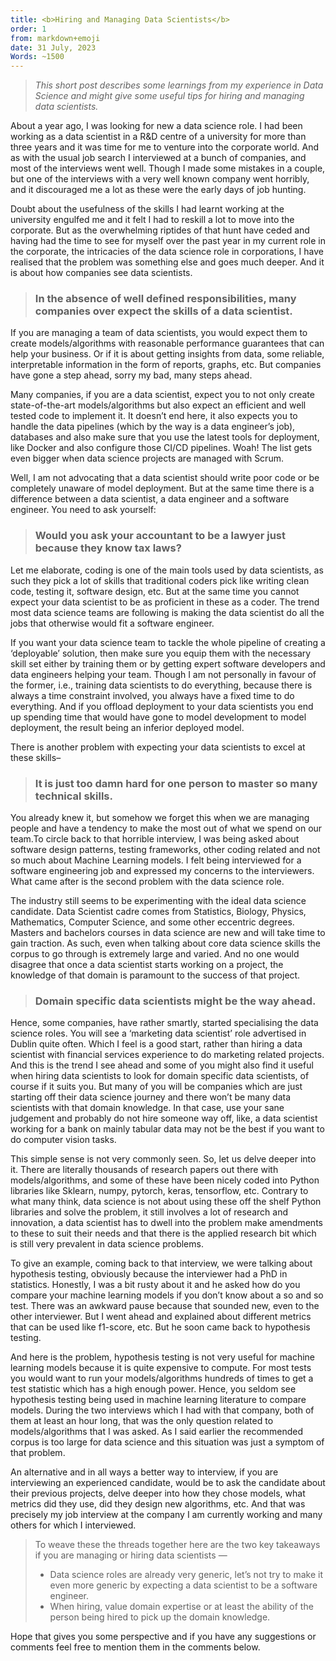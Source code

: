 ```yaml
---
title: <b>Hiring and Managing Data Scientists</b>
order: 1
from: markdown+emoji
date: 31 July, 2023
Words: ~1500
---
```


> *This short post describes some learnings from my experience in Data Science and might give some useful tips for hiring
and managing data scientists.*

About a year ago, I was looking for new a data science role. I had been working as a data scientist in a R&D centre of a university for more than three years and it was time for me to venture into the corporate world. And as with the usual job search I interviewed at  a bunch of companies, and most of the interviews went well. Though I made some mistakes in a couple, but one of the interviews with a very well known company went horribly, and it discouraged me a lot as these were the early days of job hunting.

Doubt about the usefulness of the skills I had learnt working at the university engulfed me and it felt I had to reskill a lot to move into the corporate. But as the overwhelming riptides of that hunt have ceded and having had the time to see for myself over the past year in my current role in the corporate, the intricacies of the data science role in corporations, I have realised that the problem was something else and goes much deeper. And it is about how companies see data scientists.

> ### In the absence of well defined responsibilities, many companies over expect the skills of a data scientist.

If you are managing a team of data scientists, you would expect them to create models/algorithms with reasonable performance guarantees that can help your business. Or if it is about getting insights from data, some reliable, interpretable information in the form of reports, graphs, etc. But companies have gone a step ahead, sorry my bad, many steps ahead.

Many companies, if you are a data scientist, expect you to not only create state-of-the-art models/algorithms but also expect an efficient and well tested code to implement it. It doesn’t end here, it also expects you to handle the data pipelines (which by the way is a data engineer’s job), databases and also make sure that you use the latest tools for deployment, like Docker and also configure those CI/CD pipelines. Woah! The list gets even bigger when data science projects are managed with Scrum.

Well, I am not advocating that a data scientist should write poor code or be completely unaware of model deployment. But at the same time there is a difference between a data scientist, a data engineer and a software engineer. You need to ask yourself:

> ### Would you ask your accountant to be a lawyer just because they know tax laws?

Let me elaborate, coding is one of the main tools used by  data scientists, as such they pick a lot of skills that traditional coders pick like writing clean code, testing it, software design, etc. But at the same time you cannot expect your data scientist to be as proficient in these as a coder. The trend most data science teams are following is making the data scientist do all the jobs that otherwise would fit a software engineer.

If you want your data science team to tackle the whole pipeline of creating a ‘deployable’ solution, then make sure you equip them with the necessary skill set either by training them or by getting expert software developers and data engineers helping your team. Though I am not personally in favour of the former, i.e., training data scientists to do everything, because there is always a time constraint involved, you always have a fixed time to do everything. And if you offload deployment to your data scientists you end up spending time that would have gone to model development to model deployment, the result being an inferior deployed model.

There is another problem with expecting your data scientists to excel at these skills–

> ### It is just too damn hard for one person to master so many technical skills.

You already knew it, but somehow we forget this when we are managing people and have a tendency to make the most out of what we spend on our team.To circle back to that horrible interview, I was being asked about software design patterns, testing frameworks, other coding related and not so much about Machine Learning models. I felt being interviewed for a software engineering job and expressed my concerns to the interviewers. What came after is the second problem with the data science role.


The industry still seems to be experimenting with the ideal data science candidate. Data Scientist cadre comes from Statistics, Biology, Physics, Mathematics, Computer Science, and some other eccentric degrees. Masters and bachelors courses in data science are new and will take time to gain traction. As such, even when talking about core data science skills the corpus to go through is extremely large and varied. And no one would disagree that once a data scientist starts working on a project, the knowledge of that domain is paramount to the success of that project.

> ### Domain specific data scientists might be the way ahead.

Hence, some companies, have rather smartly, started specialising the data science roles. You will see a ‘marketing data scientist’ role advertised in Dublin quite often. Which I feel is a good start, rather than hiring a data scientist with financial services experience to do marketing related projects. And this is the trend I see ahead and some of you might also find it useful when hiring data scientists to look for domain specific data scientists, of course if it suits you. But many of you will be companies which are just starting off their data science journey and there won’t be many data scientists with that domain knowledge. In that case, use your sane judgement and probably do not hire someone way off, like, a data scientist working for a bank on mainly tabular data may not be the best if you want to do computer vision tasks.


This simple sense is not very commonly seen. So, let us delve deeper into it. There are literally thousands of research papers out there with models/algorithms, and some of these have been nicely coded into Python libraries like Sklearn, numpy, pytorch, keras, tensorflow, etc. Contrary to what many think, data science is not about using these off the shelf Python libraries and solve the problem, it still involves a lot of research and innovation, a data scientist has to dwell into the problem make amendments to these to suit their needs and that there is the applied research bit which is still very prevalent in data science problems.

To give an example, coming back to that interview, we were talking about hypothesis testing, obviously because the interviewer had a PhD in statistics. Honestly, I was a bit rusty about it and he asked how do you compare your machine learning models if you don’t know about a so and so test. There was an awkward pause because that sounded new, even to the other interviewer. But I went ahead and explained about different metrics that can be used like f1-score, etc. But he soon came back to hypothesis testing.

And here is the problem, hypothesis testing is not very useful for machine learning models because it is quite expensive to compute. For most tests you would want to run your models/algorithms hundreds of times to get a test statistic which has a high enough power. Hence, you seldom see hypothesis testing being used in machine learning literature to compare models. During the two interviews which I had with that company, both of them at least an hour long, that was the only question related to models/algorithms that I was asked.  As I said earlier the recommended corpus is too large for data science and this situation was just a symptom of that problem.

An alternative and in all ways a better way to interview, if you are interviewing an experienced candidate, would be to ask the candidate about their previous projects, delve deeper into how they chose models, what metrics did they use, did they design new algorithms, etc. And that was precisely my  job interview at the company I am currently working and many others for which I interviewed.


> To weave these the threads together here are the two key takeaways if you are managing or hiring data scientists ---
>
> - Data science roles are already very generic, let’s not try to make it even more generic  by expecting a data scientist to be a software engineer.
> - When hiring, value domain expertise or at least the ability of the person being hired to pick up the domain knowledge.

Hope that gives you some perspective and if you have any suggestions or comments feel free to mention them in the comments below.

